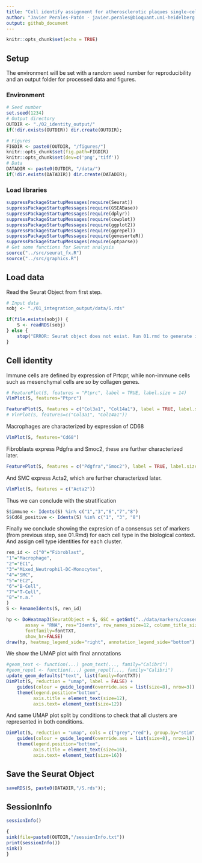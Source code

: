 ```yaml
---
title: "Cell identify assignment for atherosclerotic plaques single-cell RNAseq samples"
author: "Javier Perales-Patón - javier.perales@bioquant.uni-heidelberg.de - ORCID: 0000-0003-0780-6683" 
output: github_document
---
```


```r
knitr::opts_chunk$set(echo = TRUE)
```
## Setup
The environment will be set with a random seed number for reproducibility and an output folder
for processed data and figures.

### Environment
```r
# Seed number
set.seed(1234)
# Output directory
OUTDIR <- "./02_identity_output/"
if(!dir.exists(OUTDIR)) dir.create(OUTDIR);

# Figures
FIGDIR <- paste0(OUTDIR, "/figures/")
knitr::opts_chunk$set(fig.path=FIGDIR)
knitr::opts_chunk$set(dev=c('png','tiff'))
# Data
DATADIR <- paste0(OUTDIR, "/data/")
if(!dir.exists(DATADIR)) dir.create(DATADIR);
```

### Load libraries
```r
suppressPackageStartupMessages(require(Seurat))
suppressPackageStartupMessages(require(GSEABase))
suppressPackageStartupMessages(require(dplyr))
suppressPackageStartupMessages(require(cowplot))
suppressPackageStartupMessages(require(ggplot2))
suppressPackageStartupMessages(require(ggrepel))
suppressPackageStartupMessages(require(genesorteR))
suppressPackageStartupMessages(require(optparse))
# Get some functions for Seurat analysis
source("../src/seurat_fx.R")
source("../src/graphics.R")
```

## Load data
Read the Seurat Object from first step.
```r
# Input data
sobj <- "./01_integration_output/data/S.rds"

if(file.exists(sobj)) {
	S <- readRDS(sobj)
} else {
	stop("ERROR: Seurat object does not exist. Run 01.rmd to generate it.")
}
```

## Cell identity
Immune cells are defined by expression of Prtcpr, 
while non-immune cells such as mesenchymal cells are so by collagen genes.

```r
# FeaturePlot(S, features = "Ptprc", label = TRUE, label.size = 14)
VlnPlot(S, features="Ptprc")
```
```r
FeaturePlot(S, features = c("Col3a1", "Col14a1"), label = TRUE, label.size = 14)
# VlnPlot(S, features=c("Col3a1", "Col14a1"))
```

Macrophages are characterized by expression of CD68

```r
VlnPlot(S, features="Cd68")
```
Fibroblasts express Pdgfra and Smoc2, these are further characterized later.
```r
FeaturePlot(S, features = c("Pdgfra","Smoc2"), label = TRUE, label.size = 14)
```

And SMC express Acta2, which are further characterized later.
```r
VlnPlot(S, features = c("Acta2"))
```

Thus we can conclude with the stratification
```r
S$immune <- Idents(S) %in% c("1","3","6","7","8")
S$Cd68_positive <- Idents(S) %in% c("1", "3", "8")
```

Finally we conclude showing the expresion of a consensus set of markers (from previous step, see 01.Rmd) 
for each cell type in the biological context. And assign cell type identities for each cluster.

```r
ren_id <- c("0"="Fibroblast",
"1"="Macrophage",
"2"="EC1",
"3"="Mixed_Neutrophil-DC-Monocytes",
"4"="SMC",
"5"="EC2",
"6"="B-Cell",
"7"="T-Cell",
"8"="n.a."
)
S <- RenameIdents(S, ren_id)
```

```r
hp <- DoHeatmap3(SeuratObject = S, GSC = getGmt("../data/markers/consensus_plaque.gmt"), 
	   assay = "RNA", res="Idents", row_names_size=12, column_title_size=0, 
	   fontfamily=fontTXT,
	   show_hr=FALSE)
draw(hp, heatmap_legend_side="right", annotation_legend_side="bottom")
```


We show the UMAP plot with final annotations
```r
#geom_text <- function(...) geom_text(..., family="Calibri")
#geom_repel <- function(...) geom_repel(..., family="Calibri")
update_geom_defaults("text", list(family=fontTXT))
DimPlot(S, reduction = "umap", label = FALSE) + 
	guides(colour = guide_legend(override.aes = list(size=8), nrow=3)) + 
	theme(legend.position="bottom",
	      axis.title = element_text(size=12),
	      axis.text= element_text(size=12))
```

And same UMAP plot split by conditions to check that all clusters are represented in both 
conditions.

```r
DimPlot(S, reduction = "umap", cols = c("grey","red"), group.by="stim", label = FALSE) + 
	guides(colour = guide_legend(override.aes = list(size=8), nrow=1)) + 
	theme(legend.position="bottom",
	      axis.title = element_text(size=16),
	      axis.text= element_text(size=16))
```

## Save the Seurat Object
```r
saveRDS(S, paste0(DATADIR,"/S.rds"));
```

## SessionInfo
```r
sessionInfo()

{                                                                                                                                                                                                           
sink(file=paste0(OUTDIR,"/sessionInfo.txt"))
print(sessionInfo())
sink()
}
```

